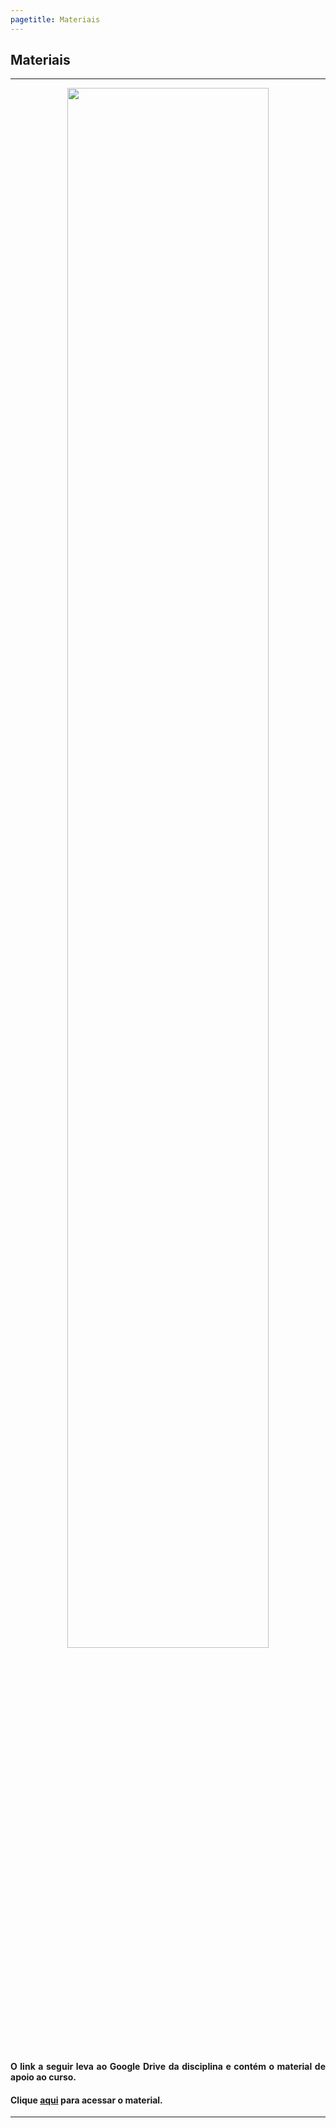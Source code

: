 ```yaml
---
pagetitle: Materiais
---
```


<style>
body {
text-align: justify}
</style>


## **Materiais**
***

<center>
<img src="figs/curso_pg.png" style="width:80%"/> <br><br>
</center>

#### O link a seguir leva ao Google Drive da disciplina e contém o material de apoio ao curso.

#### Clique [aqui](https://drive.google.com/drive/folders/1S_yTN8DfdS1l6RtB8McWUoEeaBZLAJuGGqQdUkMkUD87ARpeelck2iyXv_c1tR4qnQWQhArk?usp=sharing) para acessar o material.

***
